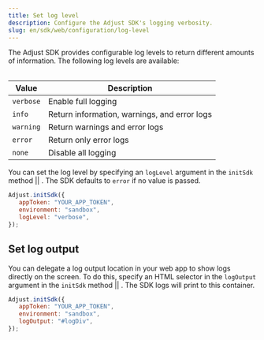 ```yaml
---
title: Set log level
description: Configure the Adjust SDK's logging verbosity.
slug: en/sdk/web/configuration/log-level
---
```



The Adjust SDK provides configurable log levels to return different amounts of information. The following log levels are available:

<Table>

| Value     | Description                                  |
| --------- | -------------------------------------------- |
| `verbose` | Enable full logging                          |
| `info`    | Return information, warnings, and error logs |
| `warning` | Return warnings and error logs               |
| `error`   | Return only error logs                       |
| `none`    | Disable all logging                          |

</Table>

You can set the log level by specifying an `logLevel` argument in the <Tooltip>`initSdk` method || <InitSdk /></Tooltip>. The SDK defaults to `error` if no value is passed.

```js {4}
Adjust.initSdk({
   appToken: "YOUR_APP_TOKEN",
   environment: "sandbox",
   logLevel: "verbose",
});
```

## Set log output

You can delegate a log output location in your web app to show logs directly on the screen. To do this, specify an HTML selector in the `logOutput` argument in the <Tooltip>`initSdk` method || <InitSdk /></Tooltip>. The SDK logs will print to this container.

```js {4}
Adjust.initSdk({
   appToken: "YOUR_APP_TOKEN",
   environment: "sandbox",
   logOutput: "#logDiv",
});
```
